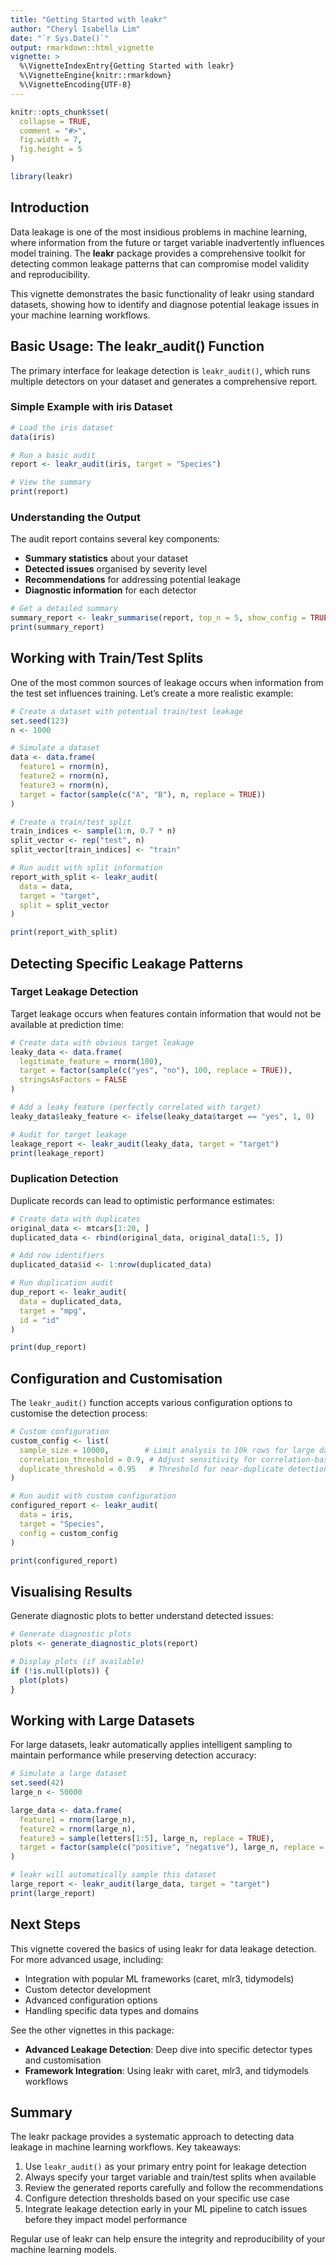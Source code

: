 ```yaml
---
title: "Getting Started with leakr"
author: "Cheryl Isabella Lim"
date: "`r Sys.Date()`"
output: rmarkdown::html_vignette
vignette: >
  %\VignetteIndexEntry{Getting Started with leakr}
  %\VignetteEngine{knitr::rmarkdown}
  %\VignetteEncoding{UTF-8}
---
```


```r
knitr::opts_chunk$set(
  collapse = TRUE,
  comment = "#>",
  fig.width = 7,
  fig.height = 5
)
```

```r
library(leakr)
```

## Introduction

Data leakage is one of the most insidious problems in machine learning, where information from the future or target variable inadvertently influences model training. The **leakr** package provides a comprehensive toolkit for detecting common leakage patterns that can compromise model validity and reproducibility.

This vignette demonstrates the basic functionality of leakr using standard datasets, showing how to identify and diagnose potential leakage issues in your machine learning workflows.

## Basic Usage: The leakr_audit() Function

The primary interface for leakage detection is `leakr_audit()`, which runs multiple detectors on your dataset and generates a comprehensive report.

### Simple Example with iris Dataset

```r
# Load the iris dataset
data(iris)

# Run a basic audit
report <- leakr_audit(iris, target = "Species")

# View the summary
print(report)
```

### Understanding the Output

The audit report contains several key components:

- **Summary statistics** about your dataset
- **Detected issues** organised by severity level
- **Recommendations** for addressing potential leakage
- **Diagnostic information** for each detector

```r
# Get a detailed summary
summary_report <- leakr_summarise(report, top_n = 5, show_config = TRUE)
print(summary_report)
```

## Working with Train/Test Splits

One of the most common sources of leakage occurs when information from the test set influences training. Let's create a more realistic example:

```r
# Create a dataset with potential train/test leakage
set.seed(123)
n <- 1000

# Simulate a dataset
data <- data.frame(
  feature1 = rnorm(n),
  feature2 = rnorm(n),
  feature3 = rnorm(n),
  target = factor(sample(c("A", "B"), n, replace = TRUE))
)

# Create a train/test split
train_indices <- sample(1:n, 0.7 * n)
split_vector <- rep("test", n)
split_vector[train_indices] <- "train"

# Run audit with split information
report_with_split <- leakr_audit(
  data = data,
  target = "target",
  split = split_vector
)

print(report_with_split)
```

## Detecting Specific Leakage Patterns

### Target Leakage Detection

Target leakage occurs when features contain information that would not be available at prediction time:

```r
# Create data with obvious target leakage
leaky_data <- data.frame(
  legitimate_feature = rnorm(100),
  target = factor(sample(c("yes", "no"), 100, replace = TRUE)),
  stringsAsFactors = FALSE
)

# Add a leaky feature (perfectly correlated with target)
leaky_data$leaky_feature <- ifelse(leaky_data$target == "yes", 1, 0)

# Audit for target leakage
leakage_report <- leakr_audit(leaky_data, target = "target")
print(leakage_report)
```

### Duplication Detection

Duplicate records can lead to optimistic performance estimates:

```r
# Create data with duplicates
original_data <- mtcars[1:20, ]
duplicated_data <- rbind(original_data, original_data[1:5, ])

# Add row identifiers
duplicated_data$id <- 1:nrow(duplicated_data)

# Run duplication audit
dup_report <- leakr_audit(
  data = duplicated_data, 
  target = "mpg",
  id = "id"
)

print(dup_report)
```

## Configuration and Customisation

The `leakr_audit()` function accepts various configuration options to customise the detection process:

```r
# Custom configuration
custom_config <- list(
  sample_size = 10000,        # Limit analysis to 10k rows for large datasets
  correlation_threshold = 0.9, # Adjust sensitivity for correlation-based detectors
  duplicate_threshold = 0.95   # Threshold for near-duplicate detection
)

# Run audit with custom configuration
configured_report <- leakr_audit(
  data = iris,
  target = "Species",
  config = custom_config
)

print(configured_report)
```

## Visualising Results

Generate diagnostic plots to better understand detected issues:

```r
# Generate diagnostic plots
plots <- generate_diagnostic_plots(report)

# Display plots (if available)
if (!is.null(plots)) {
  plot(plots)
}
```

## Working with Large Datasets

For large datasets, leakr automatically applies intelligent sampling to maintain performance while preserving detection accuracy:

```r
# Simulate a large dataset
set.seed(42)
large_n <- 50000

large_data <- data.frame(
  feature1 = rnorm(large_n),
  feature2 = rnorm(large_n),
  feature3 = sample(letters[1:5], large_n, replace = TRUE),
  target = factor(sample(c("positive", "negative"), large_n, replace = TRUE))
)

# leakr will automatically sample this dataset
large_report <- leakr_audit(large_data, target = "target")
print(large_report)
```

## Next Steps

This vignette covered the basics of using leakr for data leakage detection. For more advanced usage, including:

- Integration with popular ML frameworks (caret, mlr3, tidymodels)
- Custom detector development
- Advanced configuration options
- Handling specific data types and domains

See the other vignettes in this package:

- **Advanced Leakage Detection**: Deep dive into specific detector types and customisation
- **Framework Integration**: Using leakr with caret, mlr3, and tidymodels workflows

## Summary

The leakr package provides a systematic approach to detecting data leakage in machine learning workflows. Key takeaways:

1. Use `leakr_audit()` as your primary entry point for leakage detection
2. Always specify your target variable and train/test splits when available
3. Review the generated reports carefully and follow the recommendations
4. Configure detection thresholds based on your specific use case
5. Integrate leakage detection early in your ML pipeline to catch issues before they impact model performance

Regular use of leakr can help ensure the integrity and reproducibility of your machine learning models.
